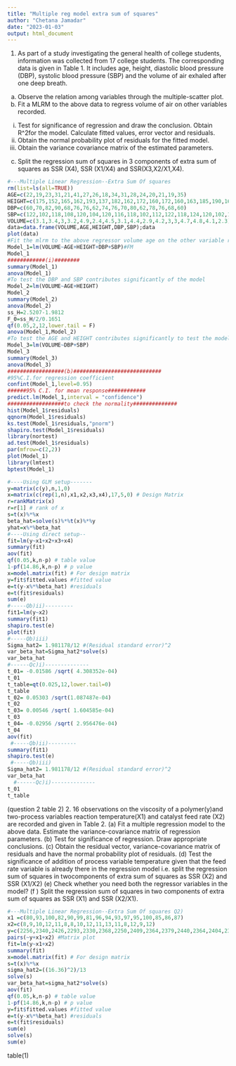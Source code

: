 ---
title: "Multiple reg model extra sum of squares"
author: "Chetana Jamadar"
date: "2023-01-03"
output: html_document
---

1. As part of a study investigating the general health of college students, information was collected
from 17 college students. The corresponding data is given in Table 1. It includes age, height,
diastolic blood pressure (DBP), systolic blood pressure (SBP) and the volume of air exhaled after
one deep breath.
(a) Observe the relation among variables through the multiple-scatter plot.
(b) Fit a MLRM to the above data to regress volume of air on other variables recorded.
i. Test for significance of regression and draw the conclusion. Obtain R^2for the model.
Calculate fitted values, error vector and residuals.
ii. Obtain the normal probability plot of residuals for the fitted model.
iii. Obtain the variance covariance matrix of the estimated parameters.
(c) Split the regression sum of squares in 3 components of extra sum of squares as
SSR (X4), SSR (X1/X4) and SSR(X3,X2/X1,X4).
```{r}
#---Multiple Linear Regression--Extra Sum Of squares
rm(list=ls(all=TRUE))
AGE=c(22,19,23,31,21,41,27,26,18,34,31,28,24,20,21,19,35)
HEIGHT=c(175,152,165,162,193,137,182,162,172,160,172,160,163,185,190,168,137)
DBP=c(60,70,82,90,68,76,76,62,74,76,70,80,62,78,76,68,60)
SBP=c(122,102,118,108,120,104,120,116,118,102,112,122,118,124,120,102,106)
VOLUME=c(3.1,3.4,3,3.2,4.9,2.4,4.5,3.1,4.4,2.9,4.2,3,3,4.7,4.8,4.1,2.3)
data=data.frame(VOLUME,AGE,HEIGHT,DBP,SBP);data
plot(data)
#Fit the mlrm to the above regressor volume age on the other variable recorded.
Model_1=lm(VOLUME~AGE+HEIGHT+DBP+SBP)#FM
Model_1
############(i)########
summary(Model_1)
anova(Model_1)
#To test the DBP and SBP contributes significantly of the model
Model_2=lm(VOLUME~AGE+HEIGHT)
Model_2
summary(Model_2)
anova(Model_2)
ss_H=2.5207-1.9812
F_0=ss_H/2/0.1651
qf(0.05,2,12,lower.tail = F)
anova(Model_1,Model_2)
#To test the AGE and HEIGHT contributes significantly to test the model
Model_3=lm(VOLUME~DBP+SBP)
Model_3
summary(Model_3)
anova(Model_3)
##################(b)############################
#95%C.I.for regression coefficient
confint(Model_1,level=0.95)
######95% C.I. for mean response############
predict.lm(Model_1,interval = "confidence")
##################to check the normality##############
hist(Model_1$residuals)
qqnorm(Model_1$residuals)
ks.test(Model_1$residuals,"pnorm")
shapiro.test(Model_1$residuals)
library(nortest)
ad.test(Model_1$residuals)
par(mfrow=c(2,2))
plot(Model_1)
library(lmtest)
bptest(Model_1)
```
```{r}
#----Using GLM setup-------
y=matrix(c(y),n,1,0)
x=matrix(c(rep(1,n),x1,x2,x3,x4),17,5,0) # Design Matrix
r=rankMatrix(x)
r=r[1] # rank of x
s=t(x)%*%x
beta_hat=solve(s)%*%t(x)%*%y
yhat=x%*%beta_hat
#----Using direct setup--
fit=lm(y~x1+x2+x3+x4)
summary(fit)
aov(fit)
qf(0.05,k,n-p) # table value
1-pf(14.86,k,n-p) # p value
x=model.matrix(fit) # For design matrix
y=fit$fitted.values #fitted value
e=t(y-x%*%beta_hat) #residuals
e=t(fit$residuals)
sum(e)
#-----Qb)ii)---------
fit1=lm(y~x2)
summary(fit1)
shapiro.test(e)
plot(fit)
#-----Qb)iii)
Sigma_hat2= 1.981178/12 #(Residual standard error)^2
var_beta_hat=Sigma_hat2*solve(s)
var_beta_hat
#------Qc)i)--------------
t_01= -0.01586 /sqrt( 4.308352e-04)
t_01
t_table=qt(0.025,12,lower.tail=0)
t_table
t_02= 0.05303 /sqrt(1.087487e-04)
t_02
t_03= 0.00546 /sqrt( 1.604585e-04)
t_03
t_04= -0.02956 /sqrt( 2.956476e-04)
t_04
aov(fit)
 #-----Qb)ii)---------
summary(fit1)
shapiro.test(e)
 #-----Qb)iii)
Sigma_hat2= 1.981178/12 #(Residual standard error)^2
var_beta_hat
  #------Qc)i)--------------
t_01
t_table
```
(question 2 table 2)
2. 16 observations on the viscosity of a polymer(y)and two-process variables reaction temperature(X1) and catalyst feed rate (X2) are recorded and given in Table 2.
(a) Fit a multiple regression model to the above data. Estimate the variance-covariance matrix
of regression parameters.
(b) Test for significance of regression. Draw appropriate conclusions.
(c) Obtain the residual vector, variance-covariance matrix of residuals and have the normal probability plot of residuals.
(d) Test the significance of addition of process variable temperature given that the feed rate variable is already there in the regression       model i.e. split the regression sum of squares in twocomponents of extra sum of squares as SSR (X2) and SSR (X1/X2)
(e) Check whether you need both the regressor variables in the model?
(f ) Split the regression sum of squares in two components of extra sum of squares as
SSR (X1) and SSR (X2/X1).
```{r}
#---Multiple Linear Regression--Extra Sum Of squares Q2)
x1 =c(80,93,100,82,90,99,81,96,94,93,97,95,100,85,86,87)
x2=c(8,9,10,12,11,8,8,10,12,11,13,11,8,12,9,12)
y=c(2256,2340,2426,2293,2330,2368,2250,2409,2364,2379,2440,2364,2404,2317,2309,2328)
pairs(~y+x1+x2) #Matrix plot
fit=lm(y~x1+x2)
summary(fit)
x=model.matrix(fit) # For design matrix
s=t(x)%*%x
sigma_hat2=((16.36)^2)/13
solve(s)
var_beta_hat=sigma_hat2*solve(s)
aov(fit)
qf(0.05,k,n-p) # table value
1-pf(14.86,k,n-p) # p value
y=fit$fitted.values #fitted value
e=t(y-x%*%beta_hat) #residuals
e=t(fit$residuals)
sum(e)
solve(s)
sum(e)

```
table(1)
```{r}

```

